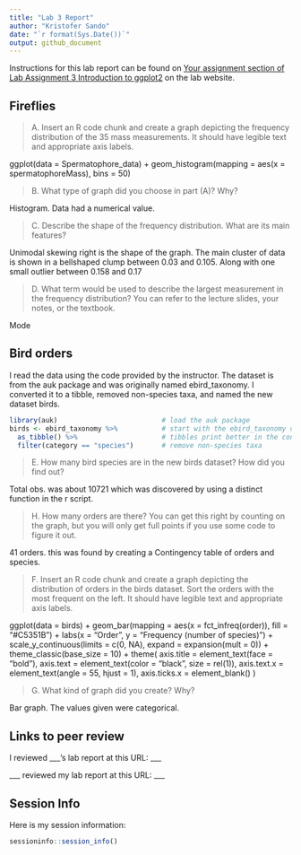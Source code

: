 ---
title: "Lab 3 Report"
author: "Kristofer Sando"
date: "`r format(Sys.Date())`"
output: github_document
---

Instructions for this lab report can be found on [Your assignment section of Lab Assignment 3 Introduction to ggplot2](https://biol275-msum.github.io/introduction-to-ggplot2.html#your-assignment) on the lab website.

## Fireflies

> A. Insert an R code chunk and create a graph depicting the frequency distribution of the 35 mass measurements. It should have legible text and appropriate axis labels.

ggplot(data = Spermatophore_data) +
  geom_histogram(mapping = aes(x = spermatophoreMass), bins = 50)

> B. What type of graph did you choose in part (A)? Why?

Histogram. Data had a numerical value.

> C. Describe the shape of the frequency distribution. What are its main features?

Unimodal skewing right is the shape of the graph. The main cluster of data is shown in a bellshaped clump between 0.03 and 0.105. Along with one small outlier between 0.158 and 0.17

> D. What term would be used to describe the largest measurement in the frequency distribution? You can refer to the lecture slides, your notes, or the textbook.

Mode

## Bird orders

I read the data using the code provided by the instructor. The dataset is from the auk package and was originally named ebird_taxonomy. I converted it to a tibble, removed non-species taxa, and named the new dataset birds.

```{r}
library(auk)                          # load the auk package
birds <- ebird_taxonomy %>%           # start with the ebird_taxonomy data
  as_tibble() %>%                     # tibbles print better in the console
  filter(category == "species")       # remove non-species taxa
```

> E. How many bird species are in the new birds dataset? How did you find out?

Total obs. was about 10721 which was discovered by using a distinct function in the r script. 

> H. How many orders are there? You can get this right by counting on the graph, but you will only get full points if you use some code to figure it out.

41 orders. this was found by creating a Contingency table of orders and species. 

> F. Insert an R code chunk and create a graph depicting the distribution of orders in the birds dataset. Sort the orders with the most frequent on the left. It should have legible text and appropriate axis labels.

ggplot(data = birds) +
  geom_bar(mapping = aes(x = fct_infreq(order)), fill = "#C5351B") +
  labs(x = "Order", y = "Frequency (number of species)") +
  scale_y_continuous(limits = c(0, NA), expand = expansion(mult = 0)) +
  theme_classic(base_size = 10) +
  theme(
    axis.title = element_text(face = "bold"),
    axis.text = element_text(color = "black", size = rel(1)),
    axis.text.x = element_text(angle = 55, hjust = 1),
    axis.ticks.x = element_blank()
  )
  
> G. What kind of graph did you create? Why?

Bar graph. The values given were categorical. 

## Links to peer review

I reviewed \_\_\_'s lab report at this URL: \_\_\_

\_\_\_ reviewed my lab report at this URL: \_\_\_

## Session Info

Here is my session information:

```{r}
sessioninfo::session_info()
```
